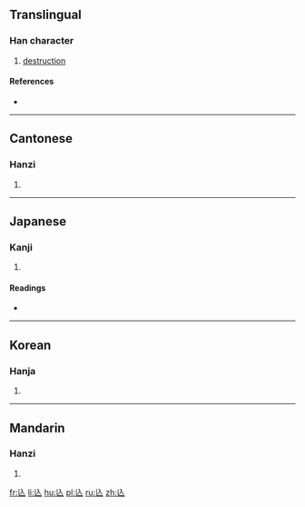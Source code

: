 {{also|亡}}
==Translingual==

===Han character===
{{Han char|rn=11|rad=入|as=01|sn=3|four=|canj=OV,XOV|ids=⿺𠃊入}}

# [[destruction]]

====References====
* {{Han ref|kx=0125.340|dkj=01417|dj=0267.020|hdz=80008.120|uh=5166|ud=20838}}

----

==Cantonese==

===Hanzi===
{{yue-hanzi|jyut=[[mong4]]|y=mong4}}

# {{defn|lang=yue|sort=入01}}

----

==Japanese==

===Kanji===
{{ja-kanji|grade=|rs=入01}}

# {{defn|lang=ja|sort=入01}}

====Readings====
* {{ja-readings|on=[[ぼう]] (bō)|kun=[[ほろびる]] (horobiru), [[ない]] (nai)}}

----

==Korean==

===Hanja===
{{ko-hanja|hangeul=[[망]], [[무]]|rv=mang, mu|mr=mang, mu}}

# {{defn|lang=ko|sort=入01}}

----

==Mandarin==

===Hanzi===
{{cmn-hanzi|pin=[[wáng]] ([[wang2]])|wg=wang<sup>2</sup>}}

# {{defn|lang=cmn|sort=入01}}

[[fr:兦]]
[[li:兦]]
[[hu:兦]]
[[pl:兦]]
[[ru:兦]]
[[zh:兦]]